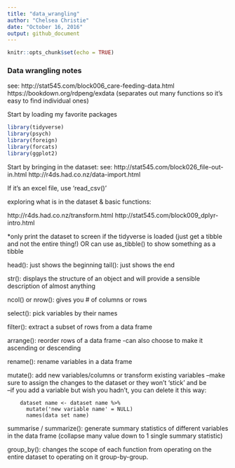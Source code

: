 ```yaml
---
title: "data_wrangling"
author: "Chelsea Christie"
date: "October 16, 2016"
output: github_document
---
```


```r
knitr::opts_chunk$set(echo = TRUE)
```

### Data wrangling notes

see:
http://stat545.com/block006_care-feeding-data.html
https://bookdown.org/rdpeng/exdata (separates out many functions so it's easy to find individual ones)

Start by loading my favorite packages

```r
library(tidyverse)
library(psych)
library(foreign)
library(forcats)
library(ggplot2)
```

Start by bringing in the dataset:
see:
http://stat545.com/block026_file-out-in.html
http://r4ds.had.co.nz/data-import.html

If it's an excel file, use 'read_csv()'


exploring what is in the dataset & basic functions:

http://r4ds.had.co.nz/transform.html
http://stat545.com/block009_dplyr-intro.html

*only print the dataset to screen if the tidyverse is loaded (just get a tibble and not the entire thing!) OR can use as_tibble() to show something as a tibble

head(): just shows the beginning 
tail(): just shows the end

str(): displays the structure of an object and will provide a sensible description of almost anything

ncol() or nrow(): gives you # of columns or rows

select(): pick variables by their names

filter(): extract a subset of rows from a data frame 

arrange(): reorder rows of a data frame
  -can also choose to make it ascending or descending

rename(): rename variables in a data frame

mutate(): add new variables/columns or transform existing variables
  --make sure to assign the changes to the dataset or they won't 'stick' and be   
  --if you add a variable but wish you hadn't, you can delete it this way:
       
        dataset name <- dataset name %>% 
          mutate('new variable name' = NULL)
          names(data set name)

summarise / summarize(): generate summary statistics of different variables in the data frame (collapse many value down to 1 single summary statistic)

group_by(): changes the scope of each function from operating on the entire dataset to operating on it group-by-group. 




